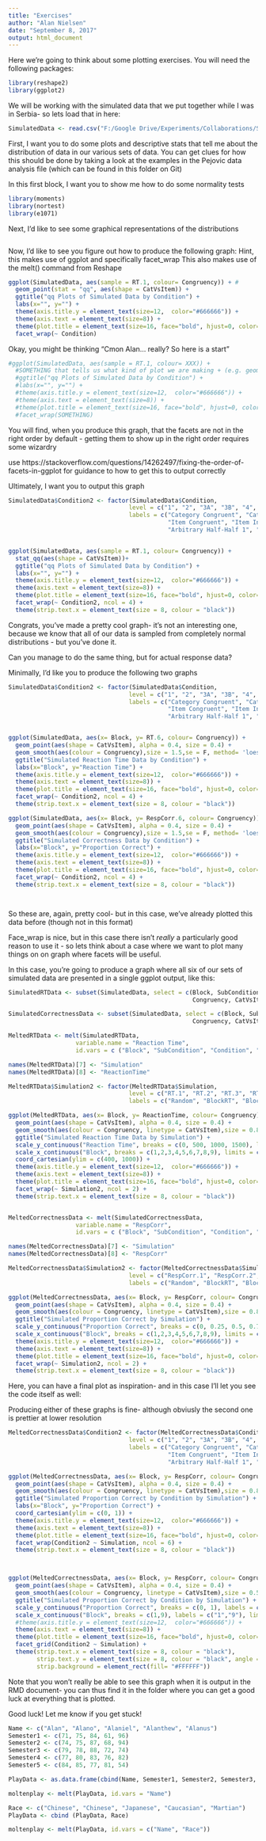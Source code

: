 ```yaml
---
title: "Exercises"
author: "Alan Nielsen"
date: "September 8, 2017"
output: html_document
---
```


Here we're going to think about some plotting exercises. You will need the following packages:

```r
library(reshape2)
library(ggplot2)
```

We will be working with the simulated data that we put together while I was in Serbia- so lets load that in here:

```r
SimulatedData <- read.csv("F:/Google Drive/Experiments/Collaborations/Stekic et al/Repo/Data/Simulated Training Results.csv")
```


First, I want you to do some plots and descriptive stats that tell me about the distribution of data in our various sets of data. You can get clues for how this should be done by taking a look at the examples in the Pejovic data analysis file (which can be found in this folder on Git)

In this first block, I want you to show me how to do some normality tests
```r
library(moments)
library(nortest)
library(e1071)


```


Next, I'd like to see some graphical representations of the distributions
```r


```


Now, I'd like to see you figure out how to produce the following graph:
Hint, this makes use of ggplot and specifically facet_wrap
This also makes use of the melt() command from Reshape

```r
ggplot(SimulatedData, aes(sample = RT.1, colour= Congruency)) + #
  geom_point(stat = "qq", aes(shape = CatVsItem)) +
  ggtitle("qq Plots of Simulated Data by Condition") +
  labs(x="", y="") +
  theme(axis.title.y = element_text(size=12,  color="#666666")) +
  theme(axis.text = element_text(size=8)) +
  theme(plot.title = element_text(size=16, face="bold", hjust=0, color="#666666")) +
  facet_wrap(~ Condition)

```
Okay, you might be thinking "Cmon Alan... really? So here is a start"

```r
#ggplot(SimulatedData, aes(sample = RT.1, colour= XXX)) + 
  #SOMETHING that tells us what kind of plot we are making + (e.g. geom_line makes a line, geom_scatter makes a scatter)
  #ggtitle("qq Plots of Simulated Data by Condition") +
  #labs(x="", y="") +
  #theme(axis.title.y = element_text(size=12,  color="#666666")) +
  #theme(axis.text = element_text(size=8)) +
  #theme(plot.title = element_text(size=16, face="bold", hjust=0, color="#666666")) +
  #facet_wrap(SOMETHING)

```


You will find, when you produce this graph, that the facets are not in the right order by default - getting them to show up in the right order requires some wizardry

use https://stackoverflow.com/questions/14262497/fixing-the-order-of-facets-in-ggplot for guidance to how to get this to output correctly

Ultimately, I want you to output this graph

```r
SimulatedData$Condition2 <- factor(SimulatedData$Condition, 
                                  level = c("1", "2", "3A", "3B", "4", "5", "6A", "6B", "7", "8", "9", "10"),
                                  labels = c("Category Congruent", "Category Incongruent", "Category Conventional 1", "Category Conventional 2",
                                             "Item Congruent", "Item Incongruent", "Item Conventional 1", "Item Conventional 2",
                                             "Arbitrary Half-Half 1", "Arbitrary Half-Half 2", "Arbitrary- Fully", "No Label"))


ggplot(SimulatedData, aes(sample = RT.1, colour= Congruency)) + 
  stat_qq(aes(shape = CatVsItem))+
  ggtitle("qq Plots of Simulated Data by Condition") +
  labs(x="", y="") +
  theme(axis.title.y = element_text(size=12,  color="#666666")) +
  theme(axis.text = element_text(size=8)) +
  theme(plot.title = element_text(size=16, face="bold", hjust=0, color="#666666")) +
  facet_wrap(~ Condition2, ncol = 4) +
  theme(strip.text.x = element_text(size = 8, colour = "black"))
```

Congrats, you've made a pretty cool graph- it's not an interesting one, because we know that all of our data is sampled from completely normal distributions - but you've done it.

Can you manage to do the same thing, but for actual response data?

Minimally, I'd like you to produce the following two graphs

```r
SimulatedData$Condition2 <- factor(SimulatedData$Condition, 
                                  level = c("1", "2", "3A", "3B", "4", "5", "6A", "6B", "7", "8", "9", "10"),
                                  labels = c("Category Congruent", "Category Incongruent", "Category Conventional 1", "Category Conventional 2",
                                             "Item Congruent", "Item Incongruent", "Item Conventional 1", "Item Conventional 2",
                                             "Arbitrary Half-Half 1", "Arbitrary Half-Half 2", "Arbitrary- Fully", "No Label"))


ggplot(SimulatedData, aes(x= Block, y= RT.6, colour= Congruency)) + 
  geom_point(aes(shape = CatVsItem), alpha = 0.4, size = 0.4) +
  geom_smooth(aes(colour = Congruency),size = 1.5,se = F, method= 'loess', formula =  y~x)+
  ggtitle("Simulated Reaction Time Data by Condition") +
  labs(x="Block", y="Reaction Time") +
  theme(axis.title.y = element_text(size=12,  color="#666666")) +
  theme(axis.text = element_text(size=8)) +
  theme(plot.title = element_text(size=16, face="bold", hjust=0, color="#666666")) +
  facet_wrap(~ Condition2, ncol = 4) +
  theme(strip.text.x = element_text(size = 8, colour = "black"))

ggplot(SimulatedData, aes(x= Block, y= RespCorr.6, colour= Congruency)) + 
  geom_point(aes(shape = CatVsItem), alpha = 0.4, size = 0.4) +
  geom_smooth(aes(colour = Congruency),size = 1.5,se = F, method= 'loess', formula =  y~x)+
  ggtitle("Simulated Correctness Data by Condition") +
  labs(x="Block", y="Proportion Correct") +
  theme(axis.title.y = element_text(size=12,  color="#666666")) +
  theme(axis.text = element_text(size=8)) +
  theme(plot.title = element_text(size=16, face="bold", hjust=0, color="#666666")) +
  facet_wrap(~ Condition2, ncol = 4) +
  theme(strip.text.x = element_text(size = 8, colour = "black"))




```

So these are, again, pretty cool- but in this case, we've already plotted this data before (though not in this format)

Face_wrap is nice, but in this case there isn't *really* a particularly good reason to use it - so lets think about a case where we want to plot many things on on graph where facets will be useful.

In this case, you're going to produce a graph where all six of our sets of simulated data are presented in a single ggplot output, like this:

```r

SimulatedRTData <- subset(SimulatedData, select = c(Block, SubCondition, Condition, Condition2, 
                                                    Congruency, CatVsItem, RT.1, RT.2, RT.3, RT.4, RT.5, RT.6))

SimulatedCorrectnessData <- subset(SimulatedData, select = c(Block, SubCondition, Condition, Condition2, 
                                                    Congruency, CatVsItem, RespCorr.1, RespCorr.2, RespCorr.3, RespCorr.4, RespCorr.5, RespCorr.6))

MeltedRTData <- melt(SimulatedRTData,
                   variable.name = "Reaction Time",
                   id.vars = c ("Block", "SubCondition", "Condition", "Condition2", "Congruency", "CatVsItem" ))

names(MeltedRTData)[7] <- "Simulation"
names(MeltedRTData)[8] <- "ReactionTime"

MeltedRTData$Simulation2 <- factor(MeltedRTData$Simulation, 
                                  level = c("RT.1", "RT.2", "RT.3", "RT.4", "RT.5", "RT.6"),
                                  labels = c("Random", "BlockRT", "BlockRC", "BlockRTRC", "Condition", "Kat + Vanja"))

ggplot(MeltedRTData, aes(x= Block, y= ReactionTime, colour= Congruency)) + 
  geom_point(aes(shape = CatVsItem), alpha = 0.4, size = 0.4) +
  geom_smooth(aes(colour = Congruency, linetype = CatVsItem),size = 0.8, alpha = 0.4, se = F, method= 'loess', formula =  y~x)+
  ggtitle("Simulated Reaction Time Data by Simulation") +
  scale_y_continuous("Reaction Time", breaks = c(0, 500, 1000, 1500), labels = c("0", "500", "1000", "1500"), limits = c(0 , 1500)) +
  scale_x_continuous("Block", breaks = c(1,2,3,4,5,6,7,8,9), limits = c(1, 9)) +
  coord_cartesian(ylim = c(400, 1000)) +
  theme(axis.title.y = element_text(size=12,  color="#666666")) +
  theme(axis.text = element_text(size=8)) +
  theme(plot.title = element_text(size=16, face="bold", hjust=0, color="#666666")) +
  facet_wrap(~ Simulation2, ncol = 2) +
  theme(strip.text.x = element_text(size = 8, colour = "black"))


MeltedCorrectnessData <- melt(SimulatedCorrectnessData,
                   variable.name = "RespCorr",
                   id.vars = c ("Block", "SubCondition", "Condition", "Condition2", "Congruency", "CatVsItem" ))

names(MeltedCorrectnessData)[7] <- "Simulation"
names(MeltedCorrectnessData)[8] <- "RespCorr"

MeltedCorrectnessData$Simulation2 <- factor(MeltedCorrectnessData$Simulation, 
                                  level = c("RespCorr.1", "RespCorr.2", "RespCorr.3", "RespCorr.4", "RespCorr.5", "RespCorr.6"),
                                  labels = c("Random", "BlockRT", "BlockRC", "BlockRTRC", "Condition", "Kat + Vanja"))

ggplot(MeltedCorrectnessData, aes(x= Block, y= RespCorr, colour= Congruency)) + 
  geom_point(aes(shape = CatVsItem), alpha = 0.4, size = 0.4) +
  geom_smooth(aes(colour = Congruency, linetype = CatVsItem),size = 0.8, alpha = 0.4, se = F, method= 'loess', formula =  y~x)+
  ggtitle("Simulated Proportion Correct by Simulation") +
  scale_y_continuous("Proportion Correct", breaks = c(0, 0.25, 0.5, 0.75, 1), labels = c("0", "0.25", "0.5", "0.75", "1"), limits = c(0, 1)) +
  scale_x_continuous("Block", breaks = c(1,2,3,4,5,6,7,8,9), limits = c(1, 9)) +
  theme(axis.title.y = element_text(size=12,  color="#666666")) +
  theme(axis.text = element_text(size=8)) +
  theme(plot.title = element_text(size=16, face="bold", hjust=0, color="#666666")) +
  facet_wrap(~ Simulation2, ncol = 2) +
  theme(strip.text.x = element_text(size = 8, colour = "black"))

```

Here, you can have a final plot as inspiration- and in this case I'll let you see the code itself as well:

Producing either of these graphs is fine- although obviusly the second one is prettier at lower resolution

```r
MeltedCorrectnessData$Condition2 <- factor(MeltedCorrectnessData$Condition, 
                                  level = c("1", "2", "3A", "3B", "4", "5", "6A", "6B", "7", "8", "9", "10"),
                                  labels = c("Category Congruent", "Category Incongruent", "Category Conventional 1", "Category Conventional 2",
                                             "Item Congruent", "Item Incongruent", "Item Conventional 1", "Item Conventional 2",
                                             "Arbitrary Half-Half 1", "Arbitrary Half-Half 2", "Arbitrary- Fully", "No Label"))

ggplot(MeltedCorrectnessData, aes(x= Block, y= RespCorr, colour= Congruency)) + 
  geom_point(aes(shape = CatVsItem), alpha = 0.4, size = 0.4) +
  geom_smooth(aes(colour = Congruency, linetype = CatVsItem),size = 0.8, alpha = 0.4, se = F, method= 'loess', formula =  y~x)+
  ggtitle("Simulated Proportion Correct by Condition by Simulation") +
  labs(x="Block", y="Proportion Correct") +
  coord_cartesian(ylim = c(0, 1)) +
  theme(axis.title.y = element_text(size=12,  color="#666666")) +
  theme(axis.text = element_text(size=8)) +
  theme(plot.title = element_text(size=16, face="bold", hjust=0, color="#666666")) +
  facet_wrap(Condition2 ~ Simulation, ncol = 6) +
  theme(strip.text.x = element_text(size = 8, colour = "black"))



ggplot(MeltedCorrectnessData, aes(x= Block, y= RespCorr, colour= Congruency)) + 
  geom_point(aes(shape = CatVsItem), alpha = 0.4, size = 0.4) +
  geom_smooth(aes(colour = Congruency, linetype = CatVsItem),size = 0.5, alpha = 0.4, se = F, method= 'loess', formula =  y~x)+
  ggtitle("Simulated Proportion Correct by Condition by Simulation") +
  scale_y_continuous("Proportion Correct", breaks = c(0, 1), labels = c("0", "1"), limits = c(0, 1)) +
  scale_x_continuous("Block", breaks = c(1,9), labels = c("1","9"), limits = c(1, 9)) +
  #theme(axis.title.y = element_text(size=12,  color="#666666")) +
  theme(axis.text = element_text(size=8)) +
  theme(plot.title = element_text(size=16, face="bold", hjust=0, color="#666666")) +
  facet_grid(Condition2 ~ Simulation) +
  theme(strip.text.x = element_text(size = 8, colour = "black"),
        strip.text.y = element_text(size = 8, colour = "black", angle = 0),
        strip.background = element_rect(fill= "#FFFFFF")) 


```



Note that you won't really be able to see this graph when it is output in the RMD document- you can thus find it in the folder where you can get a good luck at everything that is plotted.

Good luck! Let me know if you get stuck!

```r

Name <- c("Alan", "Alano", "Alaniel", "Alanthew", "Alanus")
Semester1 <- c(71, 75, 84, 61, 96)
Semester2 <- c(74, 75, 87, 68, 94)
Semester3 <- c(79, 78, 88, 72, 74)
Semester4 <- c(77, 80, 83, 76, 82)
Semester5 <- c(84, 85, 77, 81, 54)

PlayData <- as.data.frame(cbind(Name, Semester1, Semester2, Semester3, Semester4, Semester5))

moltenplay <- melt(PlayData, id.vars = "Name")

Race <- c("Chinese", "Chinese", "Japanese", "Caucasian", "Martian")
PlayData <- cbind (PlayData, Race)

moltenplay <- melt(PlayData, id.vars = c("Name", "Race"))
```

